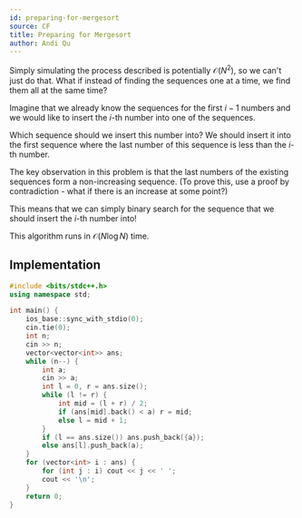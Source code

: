 ```yaml
---
id: preparing-for-mergesort
source: CF
title: Preparing for Mergesort
author: Andi Qu
---
```


Simply simulating the process described is potentially $\mathcal{O}(N^2)$, so we can't just do that. What if instead of finding the sequences one at a time, we find them all at the same time?

Imagine that we already know the sequences for the first $i - 1$ numbers and we would like to insert the $i$-th number into one of the sequences.

Which sequence should we insert this number into? We should insert it into the first sequence where the last number of this sequence is less than the $i$-th number.

The key observation in this problem is that the last numbers of the existing sequences form a non-increasing sequence. (To prove this, use a proof by contradiction - what if there is an increase at some point?)

This means that we can simply binary search for the sequence that we should insert the $i$-th number into!

This algorithm runs in $\mathcal{O}(N \log N)$ time.

## Implementation
```cpp
#include <bits/stdc++.h>
using namespace std;

int main() {
	ios_base::sync_with_stdio(0);
	cin.tie(0);
	int n;
	cin >> n;
	vector<vector<int>> ans;
	while (n--) {
		int a;
		cin >> a;
		int l = 0, r = ans.size();
		while (l != r) {
			int mid = (l + r) / 2;
			if (ans[mid].back() < a) r = mid;
			else l = mid + 1;
		}
		if (l == ans.size()) ans.push_back({a});
		else ans[l].push_back(a);
	}
	for (vector<int> i : ans) {
		for (int j : i) cout << j << ' ';
		cout << '\n';
	}
	return 0;
}
```
